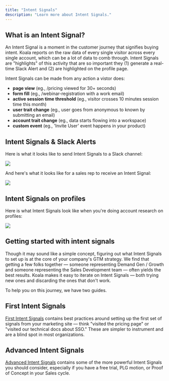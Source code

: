 ```yaml
---
title: "Intent Signals"
description: "Learn more about Intent Signals."
---
```


## What is an Intent Signal?

An Intent Signal is a moment in the customer journey that signifies buying intent. Koala reports on the raw data of every single visitor across every single account, which can be a lot of data to comb through. Intent Signals are "highlights" of this activity that are so important they (1) generate a real-time Slack Alert and (2) are highlighted on the profile page.

Intent Signals can be made from any action a vistor does:

- **page view** (eg., /pricing viewed for 30+ seconds)
- **form fill** (eg., /webinar-registration with a work email)
- **active session time threshold** (eg., visitor crosses 10 minutes session time this month)
- **user trait change** (eg., user goes from anonymous to known by submitting an email)
- **account trait change** (eg., data starts flowing into a workspace)
- **custom event** (eg., 'Invite User' event happens in your product)

## Intent Signals & Slack Alerts

Here is what it looks like to send Intent Signals to a Slack channel:

![](/images/product-manual/intent-signals/slack-alert-setup.png)

And here's what it looks like for a sales rep to receive an Intent Signal:

![](/images/product-manual/intent-signals/slack-message.png)

## Intent Signals on profiles

Here is what Intent Signals look like when you're doing account research on profiles:

![](/images/product-manual/intent-signals/profile-page.png)

## Getting started with intent signals

Though it may sound like a simple concept, figuring out what Intent Signals to set up is at the core of your company's GTM strategy. We find that getting a few folks together — someone representing Demand Gen / Growth and someone representing the Sales Development team — often yields the best results. Koala makes it easy to iterate on Intent Signals — both trying new ones and discarding the ones that don't work.

To help you on this journey, we have two guides.

## First Intent Signals
<a href="/docs/admin-guides/first-intent-signals">First Intent Signals</a> contains best practices around setting up the first set of signals from your marketing site — think "visited the pricing page" or "visited our technical docs about SSO." These are simpler to instrument and are a blind spot in most organizations.

## Advanced Intent Signals
<a href="/docs/admin-guides/advanced-intent-signals">Advanced Intent Signals</a> contains some of the more powerful Intent Signals you should consider, especially if you have a free trial, PLG motion, or Proof of Concept in your Sales cycle.

